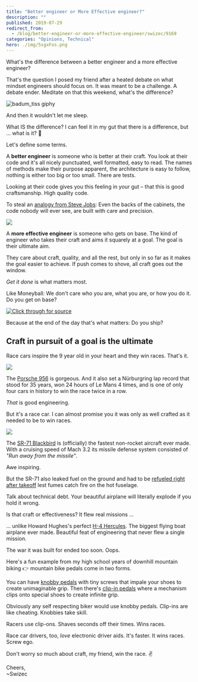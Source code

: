 ```yaml
---
title: "Better engineer or More Effective engineer?"
description: ""
published: 2019-07-29
redirect_from:
  - /blog/better-engineer-or-more-effective-engineer/swizec/9169
categories: "Opinions, Technical"
hero: ./img/5sgxFos.png
---
```


What's the difference between a better engineer and a more effective engineer?

That's the question I posed my friend after a heated debate on what mindset engineers should focus on. It was meant to be a challenge. A debate ender. Meditate on that this weekend, what's the difference?

![badum_tiss giphy](./img/media-3o7bu0DiYRxehc7dTi-giphy.gif)

And then it wouldn't let me sleep.

What IS the difference? I can feel it in my gut that there is a difference, but ... what is it? 🤨

Let's define some terms.

A **better engineer** is someone who is better at their craft. You look at their code and it's all nicely punctuated, well formatted, easy to read. The names of methods make their purpose apparent, the architecture is easy to follow, nothing is either too big or too small. There are tests.

Looking at their code gives you this feeling in your gut – that this is good craftsmanship. High quality code.

To steal an [analogy from Steve Jobs](https://www.goodreads.com/quotes/445621-when-you-re-a-carpenter-making-a-beautiful-chest-of-drawers): Even the backs of the cabinets, the code nobody will ever see, are built with care and precision.

![](./img/5sgxFos.png)

A **more effective engineer** is someone who gets on base. The kind of engineer who takes their craft and aims it squarely at a goal. The goal is their ultimate aim.

They care about craft, quality, and all the rest, but only in so far as it makes the goal easier to achieve. If push comes to shove, all craft goes out the window.

_Get it done_ is what matters most.

Like Moneyball: We don't care who you are, what you are, or how you do it. Do you get on base?

[![Click through for source](./img/techletter.app-screenshot-1564416546196.png)](https://www.youtube.com/watch?v=DtumWOsgFXc)

Because at the end of the day that's what matters: Do you ship?

## Craft in pursuit of a goal is the ultimate

Race cars inspire the 9 year old in your heart and they win races. That's it.

![](./img/sites-default-files-styles-16x9_929w-public-news-listicle-image-1_39.jpg)

The [Porsche 956](https://en.wikipedia.org/wiki/Porsche_956) is gorgeous. And it also set a Nürburgring lap record that stood for 35 years, won 24 hours of Le Mans 4 times, and is one of only four cars in history to win the race twice in a row.

_That_ is good engineering.

But it's a race car. I can almost promise you it was only as well crafted as it needed to be to win races.

![](./img/Sr71_1jpg5di4j8.jpeg)

The [SR-71 Blackbird](https://en.wikipedia.org/wiki/Lockheed_SR-71_Blackbird) is (officially) the fastest non-rocket aircraft ever made. With a cruising speed of Mach 3.2 its missile defense system consisted of _"Run away from the missile"_.

Awe inspiring.

But the SR-71 also leaked fuel on the ground and had to be [refueled right after takeoff](https://theaviationgeekclub.com/former-sr-71-driver-explains-why-the-blackbird-had-to-refuel-after-takeoff/) lest fumes catch fire on the hot fuselage.

Talk about technical debt. Your beautiful airplane will literally explode if you hold it wrong.

Is that craft or effectiveness? It flew real missions ...

... unlike Howard Hughes's perfect [H-4 Hercules](https://en.wikipedia.org/wiki/Hughes_H-4_Hercules). The biggest flying boat airplane ever made. Beautiful feat of engineering that never flew a single mission.

The war it was built for ended too soon. Oops.

Here's a fun example from my high school years of downhill mountain biking 👉 mountain bike pedals come in two forms.

You can have [knobby pedals](https://www.rei.com/media/product/130123) with tiny screws that impale your shoes to create unimaginable grip. Then there's [clip-in pedals](https://www.rei.com/media/product/878487) where a mechanism clips onto special shoes to create infinite grip.

Obviously any self respecting biker would use knobby pedals. Clip-ins are like cheating. Knobbies take skill.

Racers use clip-ons. Shaves seconds off their times. Wins races.

Race car drivers, too, _love_ electronic driver aids. It's faster. It wins races. Screw ego.

Don't worry so much about craft, my friend, win the race. ✌️

Cheers,  
~Swizec
